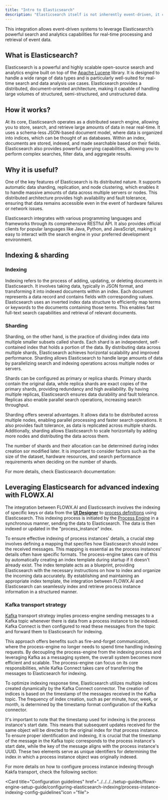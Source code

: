 ```yaml
---
title: "Intro to Elasticsearch"
description: "Elasticsearch itself is not inherently event-driven, it can be integrated into event-driven architectures or workflows. External components or frameworks detect and trigger events, and Elasticsearch is utilized to efficiently index and make the event data searchable."
---
```


This integration allows event-driven systems to leverage Elasticsearch’s powerful search and analytics capabilities for real-time processing and retrieval of event data.


## What is Elasticsearch?

Elasticsearch is a powerful and highly scalable open-source search and analytics engine built on top of the [Apache Lucene](https://lucene.apache.org/) library. It is designed to handle a wide range of data types and is particularly well-suited for real-time search and data analysis use cases. Elasticsearch provides a distributed, document-oriented architecture, making it capable of handling large volumes of structured, semi-structured, and unstructured data.

## How it works?

At its core, Elasticsearch operates as a distributed search engine, allowing you to store, search, and retrieve large amounts of data in near real-time. It uses a schema-less JSON-based document model, where data is organized into indices, which can be thought of as databases. Within an index, documents are stored, indexed, and made searchable based on their fields. Elasticsearch also provides powerful querying capabilities, allowing you to perform complex searches, filter data, and aggregate results.

## Why it is useful?

One of the key features of Elasticsearch is its distributed nature. It supports automatic data sharding, replication, and node clustering, which enables it to handle massive amounts of data across multiple servers or nodes. This distributed architecture provides high availability and fault tolerance, ensuring that data remains accessible even in the event of hardware failures or network issues.

Elasticsearch integrates with various programming languages and frameworks through its comprehensive RESTful API. It also provides official clients for popular languages like Java, Python, and JavaScript, making it easy to interact with the search engine in your preferred development environment.

## Indexing & sharding

### Indexing

Indexing refers to the process of adding, updating, or deleting documents in Elasticsearch. It involves taking data, typically in JSON format, and transforming it into indexed documents within an index. Each document represents a data record and contains fields with corresponding values. Elasticsearch uses an inverted index data structure to efficiently map terms or keywords to the documents containing those terms. This enables fast full-text search capabilities and retrieval of relevant documents.

### Sharding

Sharding, on the other hand, is the practice of dividing index data into multiple smaller subsets called shards. Each shard is an independent, self-contained index that holds a portion of the data. By distributing data across multiple shards, Elasticsearch achieves horizontal scalability and improved performance. Sharding allows Elasticsearch to handle large amounts of data by parallelizing search and indexing operations across multiple nodes or servers.

Shards can be configured as primary or replica shards. Primary shards contain the original data, while replica shards are exact copies of the primary shards, providing redundancy and high availability. By having multiple replicas, Elasticsearch ensures data durability and fault tolerance. Replicas also enable parallel search operations, increasing search throughput.

Sharding offers several advantages. It allows data to be distributed across multiple nodes, enabling parallel processing and faster search operations. It also provides fault tolerance, as data is replicated across multiple shards. Additionally, sharding allows Elasticsearch to scale horizontally by adding more nodes and distributing the data across them.

The number of shards and their allocation can be determined during index creation sor modified later. It is important to consider factors such as the size of the dataset, hardware resources, and search performance requirements when deciding on the number of shards.

For more details, check Elasticsearch documentation:

<Card icon = "link" title ="Elasticsearch documentation" href = "https://www.elastic.co/guide/index.html"></Card>

## Leveraging Elasticsearch for advanced indexing with FLOWX.AI

The integration between FLOWX.AI and Elasticsearch involves the indexing of specific keys or data from the [**UI Designer**](../../../building-blocks/ui-designer/) to [process definitions](../../../building-blocks/process/process-definition) using Elasticsearch. This indexing process is initiated by the [Process Engine](../../../platform-deep-dive/core-components/flowx-engine) in a synchronous manner, sending the data to Elasticsearch. The data is then indexed or updated in the "process_instance" index.

To ensure effective indexing of process instances' details, a crucial step involves defining a mapping that specifies how Elasticsearch should index the received messages. This mapping is essential as the process instances' details often have specific formats. The process-engine takes care of this by automatically creating an index template during startup if it doesn't already exist. The index template acts as a blueprint, providing Elasticsearch with the necessary instructions on how to index and organize the incoming data accurately. By establishing and maintaining an appropriate index template, the integration between FLOWX.AI and Elasticsearch can seamlessly index and retrieve process instance information in a structured manner.

### Kafka transport strategy

[Kafka](../event-driven-architecture-frameworks/intro-to-kafka-concepts) transport strategy implies process-engine sending messages to a Kafka topic whenever there is data from a process instance to be indexed. Kafka Connect is then configured to read these messages from the topic and forward them to Elasticsearch for indexing.

This approach offers benefits such as fire-and-forget communication, where the process-engine no longer needs to spend time handling indexing requests. By decoupling the process-engine from the indexing process and leveraging Kafka as a messaging system, the overall system becomes more efficient and scalable. The process-engine can focus on its core responsibilities, while Kafka Connect takes care of transferring the messages to Elasticsearch for indexing.

To optimize indexing response time, Elasticsearch utilizes multiple indices created dynamically by the Kafka Connect connector. The creation of indices is based on the timestamp of the messages received in the Kafka topic. The frequency of index creation, such as per minute, hour, week, or month, is determined by the timestamp format configuration of the Kafka connector.

It's important to note that the timestamp used for indexing is the process instance's start date. This means that subsequent updates received for the same object will be directed to the original index for that process instance. To ensure proper identification and indexing, it is crucial that the timestamp of the message in the Kafka topic corresponds to the process instance's start date, while the key of the message aligns with the process instance's UUID. These two elements serve as unique identifiers for determining the index in which a process instance object was originally indexed.

For more details on how to configure process instance indexing through Kakfa transport, check the following section:

<CardGroup>
<Card title="Configuring elasticsearch indexing" href="../../../../setup-guides/flowx-engine-setup-guide/configuring-elasticsearch-indexing/elasticsearch-indexing" icon="file">
</Card>

<Card title="Configuration guidelines" href="../../../../setup-guides/flowx-engine-setup-guide/configuring-elasticsearch-indexing/process-instance-indexing-config-guidelines"icon ="file">
</Card>
</CardGroup>





